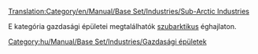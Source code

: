 [[Translation:Category/en/Manual/Base Set/Industries/Sub-Arctic Industries]]

E kategória gazdasági épületei megtalálhatók [[hu/Manual/Éghajlatok|szubarktikus]] éghajlaton.

[[Category:hu/Manual/Base Set/Industries/Gazdasági épületek]]